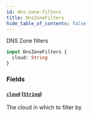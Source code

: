 ```yaml
---
id: dns-zone-filters
title: DnsZoneFilters
hide_table_of_contents: false
---
```



DNS Zone filters

```graphql
input DnsZoneFilters {
  cloud: String
}
```


### Fields

#### [`cloud`](#) ([`String`](/swapi/scalars/string))

The cloud in which to filter by





